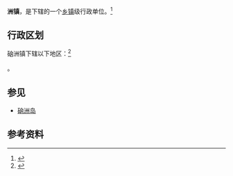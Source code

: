 {{中国乡级行政区
|景观照片文件名 = Naozhou - P1570791 - south harbor.JPG
|景观照片描述 = 硇洲镇滨海小区
|汉语拼音 = 
|其他语言 = 
|其他语言名称 = 
|旧称 = 
|地名出处 = 
|位置图文件名 = 
|位置图描述 = 
|自定义图片= 
|建置时间 = 
|政府驻地 = 
|毗邻 = 
|总面积 = 
|总人口 = 
|总人口年份 = 
|户籍人口 = 
|户籍人口年份 = 
|常住人口 = 
|常住人口年份 = 
|人口密度 = 
|GDP = 
|GDP年份 = 
|邮政编码 = 
|电话区号 = 759
|官方网站 = 
|网站名称 = 
|44/08/11/173/000}}

'''{{ruby-py|硇|-{zh-cn:náo;zh-tw:ㄋㄠˊ;zh-hk:naau⁴}-}}洲镇'''，是{{PRC admin/fullname|44/08/11/173/000|3}}下辖的一个[[乡镇|乡镇]]级行政单位。<ref>{{PRC admin/ref sgc|{{PRC admin/parent|44/08/11/173/000}}}}</ref>

== 行政区划 ==
硇洲镇下辖以下地区：<ref>{{PRC admin/ref sgc|44/08/11/173/000}}</ref>

{{PRC admin/children|44/08/11/173/000}}。

== 参见 ==
*[[硇洲岛|硇洲岛]]

== 参考资料 ==
{{reflist}}

{{行政区划小作品}}
{{PRC admin/navcat|44/08/11/173/000}}